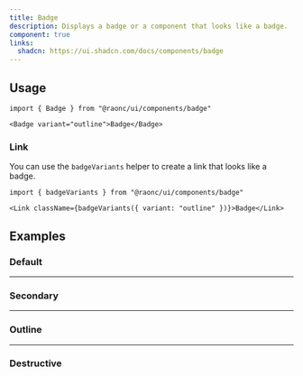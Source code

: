 ```yaml
---
title: Badge
description: Displays a badge or a component that looks like a badge.
component: true
links:
  shadcn: https://ui.shadcn.com/docs/components/badge
---
```


<ComponentPreview name="badge-demo" />

## Usage

```tsx
import { Badge } from "@raonc/ui/components/badge"
```

```tsx
<Badge variant="outline">Badge</Badge>
```

### Link

You can use the `badgeVariants` helper to create a link that looks like a badge.

```tsx
import { badgeVariants } from "@raonc/ui/components/badge"
```

```tsx
<Link className={badgeVariants({ variant: "outline" })}>Badge</Link>
```

## Examples

### Default

<ComponentPreview name="badge-demo" />

---

### Secondary

<ComponentPreview name="badge-secondary" />

---

### Outline

<ComponentPreview name="badge-outline" />

---

### Destructive

<ComponentPreview name="badge-destructive" />
